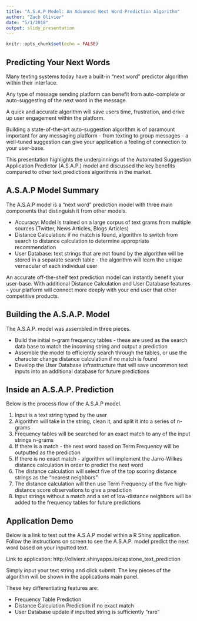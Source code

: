 ```yaml
---
title: "A.S.A.P Model: An Advanced Next Word Prediction Algorithm"
author: "Zach Olivier"
date: "5/1/2018"
output: slidy_presentation
---
```


```r
knitr::opts_chunk$set(echo = FALSE)
```

## Predicting Your Next Words

Many texting systems today have a built-in "next word" predictor algorithm within their interface.

Any type of message sending platform can benefit from auto-complete or auto-suggesting of the next word in the message.

A quick and accurate algorithm will save users time, frustration, and drive up user engagement within the platform. 

Building a state-of-the-art auto-suggestion algorithm is of paramount important for any messaging platform - from texting to group messages - a well-tuned suggestion can give your application a feeling of connection to your user-base.

This presentation highlights the underpinnings of the Automated Suggestion Application Predictor (A.S.A.P.) model and discussed the key benefits compared to other text predictions algorithms in the market. 



## A.S.A.P Model Summary

The A.S.A.P model is a "next word" prediction model with three main components that distinguish it from other models. 

- Accuracy: Model is trained on a large corpus of text grams from multiple sources (Twitter, News Articles, Blogs Articles)
- Distance Calculation: if no match is found, algorithm to switch from search to distance calculation to determine appropriate recommendation
- User Database: text strings that are not found by the algorithm will be stored in a separate search table - the algorithm will learn the unique vernacular of each individual user

An accurate off-the-shelf text prediction model can instantly benefit your user-base. With additional Distance Calculation and User Database features - your platform will connect more deeply with your end user that other competitive products. 

## Building the A.S.A.P. Model 

The A.S.A.P. model was assembled in three pieces.

- Build the initial n-gram frequency tables - these are used as the search data base to match the incoming string and output a prediction
- Assemble the model to efficiently search through the tables, or use the character change distance calculation if no match is found
- Develop the User Database infrastructure that will save uncommon text inputs into an additional database for future predictions

## Inside an A.S.A.P. Prediction

Below is the process flow of the A.S.A.P model.  

1. Input is a text string typed by the user
2. Algorithm will take in the string, clean it, and split it into a series of n-grams
3. Frequency tables will be searched for an exact match to any of the input strings n-grams
4. If there is a match - the next word based on Term Frequency will be outputted as the prediction
5. If there is no exact match - algorithm will implement the Jarro-Wilkes distance calculation in order to predict the next word
6. The distance calculation will select five of the top scoring distance strings as the "nearest neighbors"
7. The distance calculation will then use Term Frequency of the five high-distance score observations to give a prediction
8. Input strings without a match and a set of low-distance neighbors will be added to the frequency tables for future predictions

## Application Demo

Below is a link to test out the A.S.A.P model within a R Shiny application. Follow the instructions on screen to see the A.S.A.P. model predict the next word based on your inputted text. 

Link to application: http://olivierz.shinyapps.io/capstone_text_prediction

Simply input your text string and click submit. The key pieces of the algorithm will be shown in the applications main panel.

These key differentiating features are:

- Frequency Table Prediction
- Distance Calculation Prediction if no exact match
- User Database update if inputted string is sufficiently "rare"



